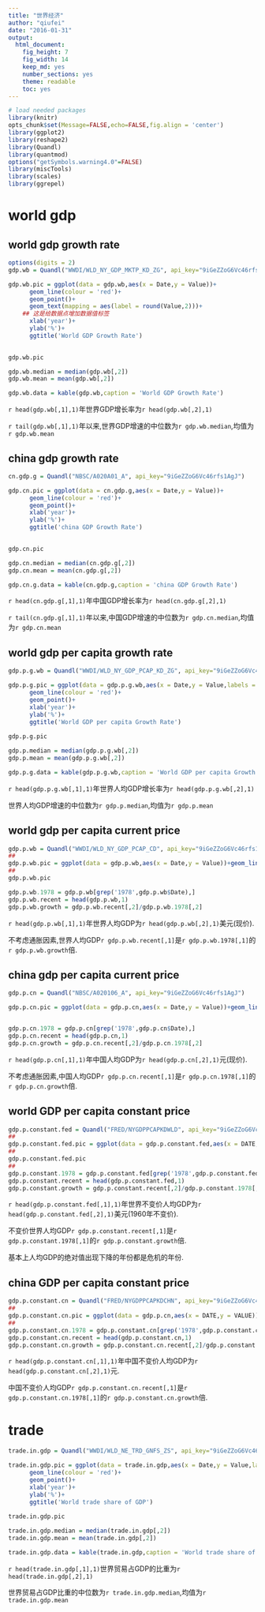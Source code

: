 ```yaml
---
title: "世界经济"
author: "qiufei"
date: "2016-01-31"
output: 
  html_document: 
    fig_height: 7
    fig_width: 14
    keep_md: yes
    number_sections: yes
    theme: readable
    toc: yes
---
```




```r

# load needed packages
library(knitr)
opts_chunk$set(Message=FALSE,echo=FALSE,fig.align = 'center')
library(ggplot2)
library(reshape2)
library(Quandl)
library(quantmod)
options("getSymbols.warning4.0"=FALSE)
library(miscTools)
library(scales)
library(ggrepel)

```



# world gdp #

## world gdp growth rate ##

```r

options(digits = 2)
gdp.wb = Quandl("WWDI/WLD_NY_GDP_MKTP_KD_ZG", api_key="9iGeZZoG6Vc46rfs1AgJ")

gdp.wb.pic = ggplot(data = gdp.wb,aes(x = Date,y = Value))+
      geom_line(colour = 'red')+
      geom_point()+
      geom_text(mapping = aes(label = round(Value,2)))+
    ## 这是给数据点增加数据值标签
      xlab('year')+
      ylab('%')+
      ggtitle('World GDP Growth Rate')

      
gdp.wb.pic  

gdp.wb.median = median(gdp.wb[,2])
gdp.wb.mean = mean(gdp.wb[,2])

gdp.wb.data = kable(gdp.wb,caption = 'World GDP Growth Rate')


```

`r head(gdp.wb[,1],1)`年世界GDP增长率为`r head(gdp.wb[,2],1)`

`r tail(gdp.wb[,1],1)`年以来,世界GDP增速的中位数为`r gdp.wb.median`,均值为`r gdp.wb.mean`

## china gdp growth rate ##


```r

cn.gdp.g = Quandl("NBSC/A020A01_A", api_key="9iGeZZoG6Vc46rfs1AgJ")

gdp.cn.pic = ggplot(data = cn.gdp.g,aes(x = Date,y = Value))+
      geom_line(colour = 'red')+
      geom_point()+
      xlab('year')+
      ylab('%')+
      ggtitle('china GDP Growth Rate')

      
gdp.cn.pic 

gdp.cn.median = median(cn.gdp.g[,2])
gdp.cn.mean = mean(cn.gdp.g[,2])

gdp.cn.g.data = kable(cn.gdp.g,caption = 'china GDP Growth Rate')


```

`r head(cn.gdp.g[,1],1)`年中国GDP增长率为`r head(cn.gdp.g[,2],1)`

`r tail(cn.gdp.g[,1],1)`年以来,中国GDP增速的中位数为`r gdp.cn.median`,均值为`r gdp.cn.mean`


##  world gdp per capita growth rate ##

```r

gdp.p.g.wb = Quandl("WWDI/WLD_NY_GDP_PCAP_KD_ZG", api_key="9iGeZZoG6Vc46rfs1AgJ")

gdp.p.g.pic = ggplot(data = gdp.p.g.wb,aes(x = Date,y = Value,labels = Value))+
      geom_line(colour = 'red')+
      geom_point()+
      xlab('year')+
      ylab('%')+
      ggtitle('World GDP per capita Growth Rate')
      
gdp.p.g.pic  

gdp.p.median = median(gdp.p.g.wb[,2])
gdp.p.mean = mean(gdp.p.g.wb[,2])

gdp.p.g.data = kable(gdp.p.g.wb,caption = 'World GDP per capita Growth Rate')

```

`r head(gdp.p.g.wb[,1],1)`年世界人均GDP增长率为`r head(gdp.p.g.wb[,2],1)`


世界人均GDP增速的中位数为`r gdp.p.median`,均值为`r gdp.p.mean`



## world gdp per capita current price ##

```r

gdp.p.wb = Quandl("WWDI/WLD_NY_GDP_PCAP_CD", api_key="9iGeZZoG6Vc46rfs1AgJ")
## 
gdp.p.wb.pic = ggplot(data = gdp.p.wb,aes(x = Date,y = Value))+geom_line(colour = 'red')+geom_point()+ggtitle('World GDP per capital, cunrrent US dollar')+xlab('year')+ylab('$')
## 
gdp.p.wb.pic

gdp.p.wb.1978 = gdp.p.wb[grep('1978',gdp.p.wb$Date),]
gdp.p.wb.recent = head(gdp.p.wb,1)
gdp.p.wb.growth = gdp.p.wb.recent[,2]/gdp.p.wb.1978[,2]

```

`r head(gdp.p.wb[,1],1)`年世界人均GDP为`r head(gdp.p.wb[,2],1)`美元(现价).

不考虑通胀因素,世界人均GDP`r gdp.p.wb.recent[,1]`是`r gdp.p.wb.1978[,1]`的`r gdp.p.wb.growth`倍.


## china gdp per capita current price ##


```r

gdp.p.cn = Quandl("NBSC/A020106_A", api_key="9iGeZZoG6Vc46rfs1AgJ")

gdp.p.cn.pic = ggplot(data = gdp.p.cn,aes(x = Date,y = Value))+geom_line(colour = 'red')+geom_point()+ggtitle('China GDP per capital, cunrrent Yuan')+xlab('year')+ylab('Yuan')


gdp.p.cn.1978 = gdp.p.cn[grep('1978',gdp.p.cn$Date),]
gdp.p.cn.recent = head(gdp.p.cn,1)
gdp.p.cn.growth = gdp.p.cn.recent[,2]/gdp.p.cn.1978[,2]

```

`r head(gdp.p.cn[,1],1)`年中国人均GDP为`r head(gdp.p.cn[,2],1)`元(现价).

不考虑通胀因素,中国人均GDP`r gdp.p.cn.recent[,1]`是`r gdp.p.cn.1978[,1]`的`r gdp.p.cn.growth`倍.


## world GDP per capita constant price ##


```r

gdp.p.constant.fed = Quandl("FRED/NYGDPPCAPKDWLD", api_key="9iGeZZoG6Vc46rfs1AgJ")
## 
gdp.p.constant.fed.pic = ggplot(data = gdp.p.constant.fed,aes(x = DATE,y = VALUE))+geom_line(colour = 'red')+geom_point()+ggtitle('World GDP per capital, constant US dollar')+xlab('year')+ylab('$')
## 
gdp.p.constant.fed.pic
## 
gdp.p.constant.1978 = gdp.p.constant.fed[grep('1978',gdp.p.constant.fed$DATE),]
gdp.p.constant.recent = head(gdp.p.constant.fed,1)
gdp.p.constant.growth = gdp.p.constant.recent[,2]/gdp.p.constant.1978[,2]


```
`r head(gdp.p.constant.fed[,1],1)`年世界不变价人均GDP为`r head(gdp.p.constant.fed[,2],1)`美元(1960年不变价).



不变价世界人均GDP`r gdp.p.constant.recent[,1]`是`r gdp.p.constant.1978[,1]`的`r gdp.p.constant.growth`倍.

基本上人均GDP的绝对值出现下降的年份都是危机的年份.


## china GDP per capita constant price ##

```r

gdp.p.constant.cn = Quandl("FRED/NYGDPPCAPKDCHN", api_key="9iGeZZoG6Vc46rfs1AgJ")  
## 
gdp.p.constant.cn.pic = ggplot(data = gdp.p.cn,aes(x = DATE,y = VALUE))+geom_line(colour = 'red')+geom_point()+ggtitle('China GDP per capital, cunrrent Yuan')+xlab('year')+ylab('Yuan')
## 
gdp.p.constant.cn.1978 = gdp.p.constant.cn[grep('1978',gdp.p.constant.cn$DATE),]
gdp.p.constant.cn.recent = head(gdp.p.constant.cn,1)
gdp.p.constant.cn.growth = gdp.p.constant.cn.recent[,2]/gdp.p.constant.cn.1978[,2]


```

`r head(gdp.p.constant.cn[,1],1)`年中国不变价人均GDP为`r head(gdp.p.constant.cn[,2],1)`元.

中国不变价人均GDP`r gdp.p.constant.cn.recent[,1]`是`r gdp.p.constant.cn.1978[,1]`的`r gdp.p.constant.cn.growth`倍.




# trade #

```r

trade.in.gdp = Quandl("WWDI/WLD_NE_TRD_GNFS_ZS", api_key="9iGeZZoG6Vc46rfs1AgJ")

trade.in.gdp.pic = ggplot(data = trade.in.gdp,aes(x = Date,y = Value,labels = Value))+
      geom_line(colour = 'red')+
      geom_point()+
      xlab('year')+
      ylab('%')+
      ggtitle('World trade share of GDP')
      
trade.in.gdp.pic

trade.in.gdp.median = median(trade.in.gdp[,2])
trade.in.gdp.mean = mean(trade.in.gdp[,2])

trade.in.gdp.data = kable(trade.in.gdp,caption = 'World trade share of GDP')

```
`r head(trade.in.gdp[,1],1)`世界贸易占GDP的比重为`r head(trade.in.gdp[,2],1)`

世界贸易占GDP比重的中位数为`r trade.in.gdp.median`,均值为`r trade.in.gdp.mean`
